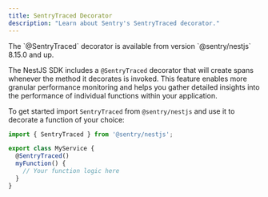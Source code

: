 ```yaml
---
title: SentryTraced Decorator
description: "Learn about Sentry's SentryTraced decorator."
---
```


<Note>
  The `@SentryTraced` decorator is available from version `@sentry/nestjs` 8.15.0 and up.
</Note>

The NestJS SDK includes a `@SentryTraced` decorator that will create spans whenever the method it decorates is invoked.
This feature enables more granular performance monitoring and helps you gather detailed insights into the performance
of individual functions within your application.

To get started import `SentryTraced` from `@sentry/nestjs` and use it to decorate a function of your choice:

```typescript
import { SentryTraced } from '@sentry/nestjs';

export class MyService {
  @SentryTraced()
  myFunction() {
    // Your function logic here
  }
}
```
